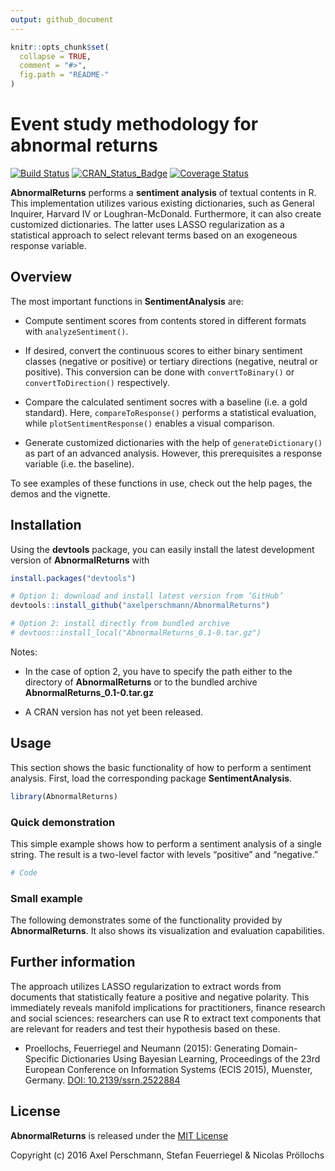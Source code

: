 ```yaml
---
output: github_document
---
```


<!-- README.md is generated from README.Rmd. Please edit that file -->

```r
knitr::opts_chunk$set(
  collapse = TRUE,
  comment = "#>",
  fig.path = "README-"
)
```

# Event study methodology for abnormal returns

[![Build Status](https://travis-ci.org/axelperschmann/AbnormalReturns.svg?branch=master)](https://travis-ci.org/axelperschmann/AbnormalReturns)
[![CRAN_Status_Badge](http://www.r-pkg.org/badges/version/AbnormalReturns)](https://cran.r-project.org/package=AbnormalReturns)
[![Coverage Status](https://img.shields.io/codecov/c/github/axelperschmann/AbnormalReturns/master.svg)](https://codecov.io/github/axelperschmann/AbnormalReturns?branch=master)

**AbnormalReturns** performs a **sentiment analysis** of textual contents in R. This implementation utilizes various existing dictionaries, such as General Inquirer, Harvard IV or Loughran-McDonald. Furthermore, it can also create customized dictionaries. The latter uses LASSO regularization as a statistical approach to select relevant terms  based on an exogeneous response variable. 

## Overview

The most important functions in **SentimentAnalysis** are:

* Compute sentiment scores from contents stored in different formats with `analyzeSentiment()`.

* If desired, convert the continuous scores to either binary sentiment classes (negative or positive) or tertiary directions (negative, neutral or positive). This conversion can be done with `convertToBinary()` or `convertToDirection()` respectively.

* Compare the calculated sentiment socres with a baseline (i.e. a gold standard). Here,  `compareToResponse()` performs a statistical evaluation, while `plotSentimentResponse()` enables a visual comparison.

* Generate customized dictionaries with the help of `generateDictionary()` as part of an advanced analysis. However, this prerequisites a response variable (i.e. the baseline). 

To see examples of these functions in use, check out the help pages, the demos and the vignette. 


## Installation

Using the **devtools** package, you can easily install the latest development version of **AbnormalReturns** with

```r
install.packages("devtools")

# Option 1: download and install latest version from ‘GitHub’
devtools::install_github("axelperschmann/AbnormalReturns")

# Option 2: install directly from bundled archive
# devtoos::install_local("AbnormalReturns_0.1-0.tar.gz")
```

Notes: 

* In the case of option 2, you have to specify the path either to the directory of **AbnormalReturns** or to the bundled archive **AbnormalReturns_0.1-0.tar.gz**

* A CRAN version has not yet been released.

## Usage

This section shows the basic functionality of how to perform a sentiment analysis. First, load the corresponding package **SentimentAnalysis**. 

```r
library(AbnormalReturns)
```

### Quick demonstration

This simple example shows how to perform a sentiment analysis of a single string. The result is a two-level factor with levels "positive" and "negative."

```r
# Code
```

### Small example

The following demonstrates some of the functionality provided by **AbnormalReturns**. It also shows its visualization and evaluation capabilities.

## Further information

The approach utilizes LASSO regularization to extract words from documents that statistically feature a positive and negative polarity. This immediately reveals manifold implications for practitioners, finance research and social sciences: researchers can use R to extract text components that are relevant for readers and test their hypothesis based on these. 

* Proellochs, Feuerriegel and Neumann (2015): Generating  Domain-Specific Dictionaries Using Bayesian Learning, Proceedings of the 23rd European Conference on Information Systems (ECIS 2015), Muenster, Germany. [DOI: 10.2139/ssrn.2522884](https://dx.doi.org/10.2139/ssrn.2522884)

## License

**AbnormalReturns** is released under the [MIT License](https://opensource.org/licenses/MIT)

Copyright (c) 2016 Axel Perschmann, Stefan Feuerriegel & Nicolas Pröllochs
